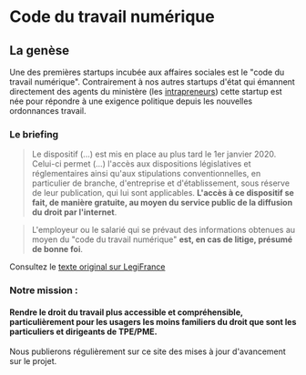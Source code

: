 

<LayoutCDTN meta={meta}>

# Code du travail numérique

## La genèse

Une des premières startups incubée aux affaires sociales est le "code du travail numérique". Contrairement à nos autres startups d'état qui émannent directement des agents du ministère (les [intrapreneurs](https://beta.gouv.fr/2017/02/16/intrapreneur-startup-d-etat.html)) cette startup est née pour répondre à une exigence politique depuis les nouvelles ordonnances travail.

### Le briefing

> Le dispositif (...) est mis en place au plus tard le 1er janvier 2020. Celui-ci permet (...) l'accès aux dispositions législatives et réglementaires ainsi qu'aux stipulations conventionnelles, en particulier de branche, d'entreprise et d'établissement, sous réserve de leur publication, qui lui sont applicables. **L'accès à ce dispositif se fait, de manière gratuite, au moyen du service public de la diffusion du droit par l'internet**.

> L'employeur ou le salarié qui se prévaut des informations obtenues au moyen du "code du travail numérique" **est, en cas de litige, présumé de bonne foi**.

Consultez le [texte original sur LegiFrance](https://www.legifrance.gouv.fr/affichTexteArticle.do;jsessionid=1E08F81EFC25758B7163CBDD95EC45AC.tplgfr29s_2?idArticle=LEGIARTI000036762196&cidTexte=JORFTEXT000035607388&categorieLien=id&dateTexte=)

### Notre mission :

#### Rendre le droit du travail plus accessible et compréhensible, particulièrement pour les usagers les moins familiers du droit que sont les particuliers et dirigeants de TPE/PME.



Nous publierons régulièrement sur ce site des mises à jour d'avancement sur le projet.

</LayoutCDTN>
